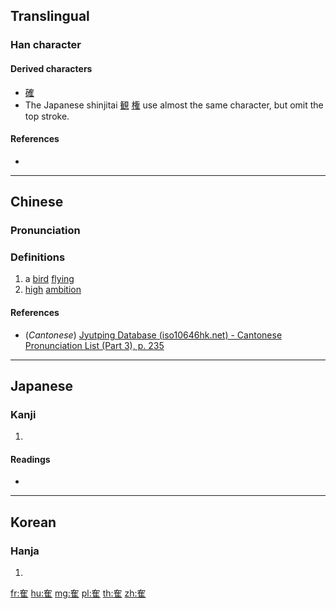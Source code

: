 {{character info/new}}
{{also|寉}}
==Translingual==

===Han character===
{{Han char|rn=172|rad=隹|as=02|sn=10|four=|canj=OBG}}

====Derived characters====
* [[確]]
* The Japanese shinjitai [[観]] [[権]] use almost the same character, but omit the top stroke.

====References====
* {{Han ref|kx=1364.080|dkj=41940|dj=1867.250|hdz=64090.060|uh=96BA|ud=38586}}

----

==Chinese==
{{zh-forms}}

===Pronunciation===
{{zh-pron
|m=hú,hè
|c=hok6
|mc=y
|oc=y
|ma=
|cat=n
}}

===Definitions===
{{zh-hanzi}}

# a [[bird]] [[fly]]ing
# [[high]] [[ambition]]

====References====
*(''Cantonese'') [http://www.iso10646hk.net/jp/document/download.jsp Jyutping Database (iso10646hk.net) - Cantonese Pronunciation List (Part 3), p. 235]

----

==Japanese==

===Kanji===
{{ja-kanji|grade=|rs=隹02}}

# {{defn|lang=ja|sort=隹02}}

====Readings====
* {{ja-readings|on=[[こく]] (koku), [[ごく]] (goku), [[かく]] (kaku)|kun=[[あがる]] (agaru)}}

----

==Korean==

===Hanja===
{{ko-hanja|hangeul=학|eumhun=|rv=hak|mr=hak|y=hak}}

# {{defn|lang=ko|sort=隹02}}

[[fr:隺]]
[[hu:隺]]
[[mg:隺]]
[[pl:隺]]
[[th:隺]]
[[zh:隺]]